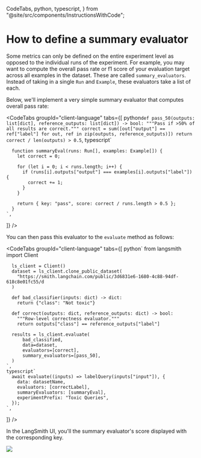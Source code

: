   CodeTabs,
  python,
  typescript,
} from "@site/src/components/InstructionsWithCode";

# How to define a summary evaluator

Some metrics can only be defined on the entire experiment level as opposed to the individual runs of the experiment.
For example, you may want to compute the overall pass rate or f1 score of your evaluation target across all examples in the dataset.
These are called `summary_evaluators`. Instead of taking in a single `Run` and `Example`, these evaluators take a list of each.

Below, we'll implement a very simple summary evaluator that computes overall pass rate:

<CodeTabs
  groupId="client-language"
  tabs={[
    python`
      def pass_50(outputs: list[dict], reference_outputs: list[dict]) -> bool:
          """Pass if >50% of all results are correct."""
          correct = sum([out["output"] == ref["label"] for out, ref in zip(outputs, reference_outputs)])
          return correct / len(outputs) > 0.5
    `,
    typescript`
      
      function summaryEval(runs: Run[], examples: Example[]) {
        let correct = 0;
        
        for (let i = 0; i < runs.length; i++) {
          if (runs[i].outputs["output"] === examples[i].outputs["label"]) {
            correct += 1;
          }
        }
        
        return { key: "pass", score: correct / runs.length > 0.5 };
      }
    `,
  ]}
/>

You can then pass this evaluator to the `evaluate` method as follows:

<CodeTabs
  groupId="client-language"
  tabs={[
    python`
      from langsmith import Client
      
      ls_client = Client()
      dataset = ls_client.clone_public_dataset(
        "https://smith.langchain.com/public/3d6831e6-1680-4c88-94df-618c8e01fc55/d
      )
      
      def bad_classifier(inputs: dict) -> dict:
        return {"class": "Not toxic"}
        
      def correct(outputs: dict, reference_outputs: dict) -> bool:
        """Row-level correctness evaluator."""
        return outputs["class"] == reference_outputs["label"]

      results = ls_client.evaluate(
          bad_classified,
          data=dataset,
          evaluators=[correct],
          summary_evaluators=[pass_50],
      )
    `,
    typescript`
      await evaluate((inputs) => labelQuery(inputs["input"]), {
        data: datasetName,
        evaluators: [correctLabel],
        summaryEvaluators: [summaryEval],
        experimentPrefix: "Toxic Queries",
      });
    `,

]}
/>

In the LangSmith UI, you'll the summary evaluator's score displayed with the corresponding key.

![](./static/summary_eval.png)
